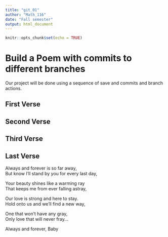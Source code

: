 ---
title: "git_01"
author: "Math_116"
date: "Fall semester"
output: html_document
---

```{r setup, include=FALSE}
knitr::opts_chunk$set(echo = TRUE)
```
# Build a Poem with commits to different branches
Our project will be done using a sequence of save and commits and branch actions.
<!-- Do not modify or change any text in "!--" bracketed areas such as this --- these are instructions to
you, if you change any of this the git program will notice it and compromise your git merging strategy !-->

## First Verse 
<!--Put the first five lines of a poem by Lewis Carrol in this section!-->

## Second Verse
<!--Put the first five lines of a poem by Robert Frost here!-->

## Third Verse
<!--Put the first two verses of The Walrus and the Carpenter here!-->

## Last Verse
Always and forever is so far away,   
But know I'll stand by you for every last day,   

Your beauty shines like a warming ray  
That keeps me from ever falling astray,   

Our love is strong and here to stay.  
Hold onto us and we'll find a new way,   

One that won't have any gray,   
Only love that will never fray...   

Always and forever, Baby  

<!--Put a short poem of your choice 8-20 lines,here!-->
